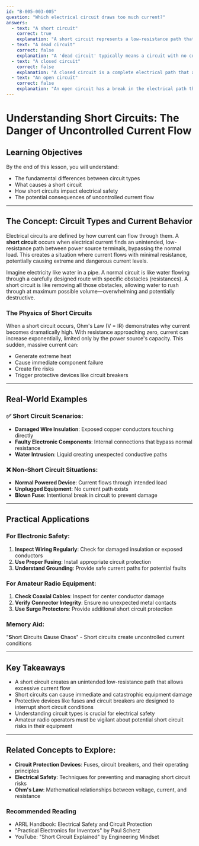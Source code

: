 ```yaml
---
id: "B-005-003-005"
question: "Which electrical circuit draws too much current?"
answers:
  - text: "A short circuit"
    correct: true
    explanation: "A short circuit represents a low-resistance path that allows an extremely high current to flow, bypassing the normal load in an electrical system. When conductors are directly connected without proper resistance, the current is limited only by the source's capacity, potentially causing overheating, equipment damage, or electrical fires. This uncontrolled current flow violates fundamental electrical safety principles."
  - text: "A dead circuit"
    correct: false
    explanation: "A 'dead circuit' typically means a circuit with no current flow, which is the opposite of drawing too much current. In electrical terminology, a dead circuit is usually non-functional or intentionally disconnected, meaning no current can flow at all."
  - text: "A closed circuit"
    correct: false
    explanation: "A closed circuit is a complete electrical path that allows current to flow through a normal load or resistance. Unlike a short circuit, a closed circuit follows the designed electrical path and draws appropriate, expected levels of current based on the connected components."
  - text: "An open circuit"
    correct: false
    explanation: "An open circuit has a break in the electrical path that prevents current from flowing. With no complete path for electrons to travel, an open circuit draws zero current, which is the opposite of drawing too much current."
---
```


# Understanding Short Circuits: The Danger of Uncontrolled Current Flow

## Learning Objectives
By the end of this lesson, you will understand:
- The fundamental differences between circuit types
- What causes a short circuit
- How short circuits impact electrical safety
- The potential consequences of uncontrolled current flow

---

## The Concept: Circuit Types and Current Behavior

Electrical circuits are defined by how current can flow through them. A **short circuit** occurs when electrical current finds an unintended, low-resistance path between power source terminals, bypassing the normal load. This creates a situation where current flows with minimal resistance, potentially causing extreme and dangerous current levels.

Imagine electricity like water in a pipe. A normal circuit is like water flowing through a carefully designed route with specific obstacles (resistances). A short circuit is like removing all those obstacles, allowing water to rush through at maximum possible volume—overwhelming and potentially destructive.

### The Physics of Short Circuits

When a short circuit occurs, Ohm's Law (V = IR) demonstrates why current becomes dramatically high. With resistance approaching zero, current can increase exponentially, limited only by the power source's capacity. This sudden, massive current can:
- Generate extreme heat
- Cause immediate component failure
- Create fire risks
- Trigger protective devices like circuit breakers

---

## Real-World Examples

### ✅ Short Circuit Scenarios:
- **Damaged Wire Insulation**: Exposed copper conductors touching directly
- **Faulty Electronic Components**: Internal connections that bypass normal resistance
- **Water Intrusion**: Liquid creating unexpected conductive paths

### ❌ Non-Short Circuit Situations:
- **Normal Powered Device**: Current flows through intended load
- **Unplugged Equipment**: No current path exists
- **Blown Fuse**: Intentional break in circuit to prevent damage

---

## Practical Applications

### For Electronic Safety:
1. **Inspect Wiring Regularly**: Check for damaged insulation or exposed conductors
2. **Use Proper Fusing**: Install appropriate circuit protection
3. **Understand Grounding**: Provide safe current paths for potential faults

### For Amateur Radio Equipment:
1. **Check Coaxial Cables**: Inspect for center conductor damage
2. **Verify Connector Integrity**: Ensure no unexpected metal contacts
3. **Use Surge Protectors**: Provide additional short circuit protection

### Memory Aid:
"**S**hort **C**ircuits **C**ause **C**haos" - Short circuits create uncontrolled current conditions

---

## Key Takeaways

- A short circuit creates an unintended low-resistance path that allows excessive current flow
- Short circuits can cause immediate and catastrophic equipment damage
- Protective devices like fuses and circuit breakers are designed to interrupt short circuit conditions
- Understanding circuit types is crucial for electrical safety
- Amateur radio operators must be vigilant about potential short circuit risks in their equipment

---

## Related Concepts to Explore:
- **Circuit Protection Devices**: Fuses, circuit breakers, and their operating principles
- **Electrical Safety**: Techniques for preventing and managing short circuit risks
- **Ohm's Law**: Mathematical relationships between voltage, current, and resistance

### Recommended Reading
- ARRL Handbook: Electrical Safety and Circuit Protection
- "Practical Electronics for Inventors" by Paul Scherz
- YouTube: "Short Circuit Explained" by Engineering Mindset